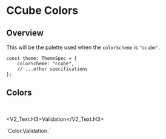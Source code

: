 
<Meta title="V2/Color/CCube Color" />

# CCube Colors

## Overview

This will be the palette used when the `colorScheme` is `"ccube"`.

```tsx
const theme: ThemeSpec = {
    colorScheme: "ccube",
    // ...other specifications
};
```

## Colors

<Unstyled>
    <ColorPalette set={CCubeColorSet.Brand} category="Brand" />
    <ColorPalette
        set={{
            Primary: CCubeColorSet.Primary,
            PrimaryDark: CCubeColorSet.PrimaryDark,
            Secondary: CCubeColorSet.Secondary,
        }}
    />
    <ColorPalette set={CCubeColorSet.Neutral} category="Neutral" />
    <ColorPalette set={CCubeColorSet.Accent.Dark} category="Accent.Dark" />
    <ColorPalette set={CCubeColorSet.Accent.Light} category="Accent.Light" />
</Unstyled>

<br />

<V2_Text.H3>Validation</V2_Text.H3>

<PreviewBox>
  `Color.Validation.<color>`
</PreviewBox>

<Unstyled>
    <ColorPalette set={CCubeColorSet.Validation.Green} category="Green" />
    <ColorPalette set={CCubeColorSet.Validation.Orange} category="Orange" />
    <ColorPalette set={CCubeColorSet.Validation.Red} category="Red" />
    <ColorPalette set={CCubeColorSet.Validation.Blue} category="Blue" />
</Unstyled>
